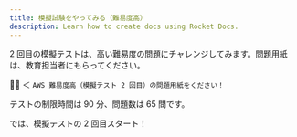 ---
title: 模擬試験をやってみる（難易度高）
description: Learn how to create docs using Rocket Docs.
---

2 回目の模擬テストは、高い難易度の問題にチャレンジしてみます。問題用紙は、教育担当者にもらってください。

🙋‍♂ ＜ `AWS 難易度高（模擬テスト 2 回目）の問題用紙をください！`

テストの制限時間は 90 分、問題数は 65 問です。

では、模擬テストの 2 回目スタート！
